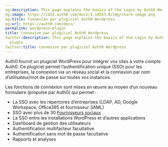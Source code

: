 ```yaml
---
og:description: This page explains the basics of the Login by Auth0 WordPress plugin
og:image: https://cdn2.auth0.com/docs/1.14553.0/img/share-image.png
og:title: Connexion par plugiciel Auth0 Wordpress
og:url: https://auth0.com/docs/
permalink: wordpress-plugin
title: Connexion par plugiciel Auth0 Wordpress
twitter:description: This page explains the basics of the Login by Auth0 WordPress
  plugin
twitter:title: Connexion par plugiciel Auth0 Wordpress
---
```


Auth0 fournit un plugiciel WordPress pour intégrer vos sites à votre compte Auth0. Ce plugiciel permet l’authentification unique (SSO) pour les entreprises, la connexion via un réseau social et la connexion par nom d’utilisateur/mot de passe sur toutes vos instances.

Les fonctions de connexion sont mises en œuvre au moyen d’un nouveau formulaire (propulsé par Auth0) qui permet :

* La SSO avec les répertoires d’entreprises (LDAP, AD, Google Workspace, Office365 et fournisseur SAML)
* SSO avec plus de 30 [Fournisseurs sociaux](/identityproviders)
* La SSO entre les installations WordPress et d’autres applications
* Dashboard de gestion des utilisateurs
* Authentification multifacteur facultative
* Authentification sans mot de passe facultative
* Rapports et analyses